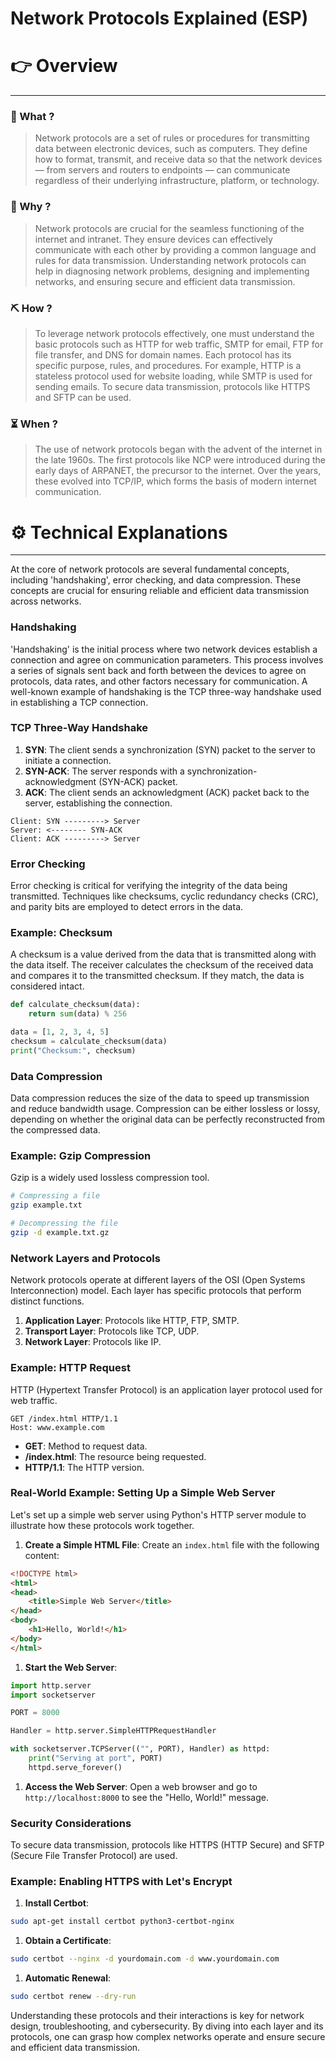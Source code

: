 # Network Protocols Explained (ESP)


# 👉 Overview

---

### 👀 What ?

> Network protocols are a set of rules or procedures for transmitting data between electronic devices, such as computers. They define how to format, transmit, and receive data so that the network devices — from servers and routers to endpoints — can communicate regardless of their underlying infrastructure, platform, or technology.
> 

### 🧐 Why ?

> Network protocols are crucial for the seamless functioning of the internet and intranet. They ensure devices can effectively communicate with each other by providing a common language and rules for data transmission. Understanding network protocols can help in diagnosing network problems, designing and implementing networks, and ensuring secure and efficient data transmission.
> 

### ⛏️ How ?

> To leverage network protocols effectively, one must understand the basic protocols such as HTTP for web traffic, SMTP for email, FTP for file transfer, and DNS for domain names. Each protocol has its specific purpose, rules, and procedures. For example, HTTP is a stateless protocol used for website loading, while SMTP is used for sending emails. To secure data transmission, protocols like HTTPS and SFTP can be used.
> 

### ⏳ When ?

> The use of network protocols began with the advent of the internet in the late 1960s. The first protocols like NCP were introduced during the early days of ARPANET, the precursor to the internet. Over the years, these evolved into TCP/IP, which forms the basis of modern internet communication.
> 

# ⚙️ Technical Explanations

---

At the core of network protocols are several fundamental concepts, including 'handshaking', error checking, and data compression. These concepts are crucial for ensuring reliable and efficient data transmission across networks.

### Handshaking

'Handshaking' is the initial process where two network devices establish a connection and agree on communication parameters. This process involves a series of signals sent back and forth between the devices to agree on protocols, data rates, and other factors necessary for communication. A well-known example of handshaking is the TCP three-way handshake used in establishing a TCP connection.

### TCP Three-Way Handshake

1. **SYN**: The client sends a synchronization (SYN) packet to the server to initiate a connection.
2. **SYN-ACK**: The server responds with a synchronization-acknowledgment (SYN-ACK) packet.
3. **ACK**: The client sends an acknowledgment (ACK) packet back to the server, establishing the connection.

```
Client: SYN ---------> Server
Server: <-------- SYN-ACK
Client: ACK ---------> Server

```

### Error Checking

Error checking is critical for verifying the integrity of the data being transmitted. Techniques like checksums, cyclic redundancy checks (CRC), and parity bits are employed to detect errors in the data.

### Example: Checksum

A checksum is a value derived from the data that is transmitted along with the data itself. The receiver calculates the checksum of the received data and compares it to the transmitted checksum. If they match, the data is considered intact.

```python
def calculate_checksum(data):
    return sum(data) % 256

data = [1, 2, 3, 4, 5]
checksum = calculate_checksum(data)
print("Checksum:", checksum)

```

### Data Compression

Data compression reduces the size of the data to speed up transmission and reduce bandwidth usage. Compression can be either lossless or lossy, depending on whether the original data can be perfectly reconstructed from the compressed data.

### Example: Gzip Compression

Gzip is a widely used lossless compression tool.

```bash
# Compressing a file
gzip example.txt

# Decompressing the file
gzip -d example.txt.gz

```

### Network Layers and Protocols

Network protocols operate at different layers of the OSI (Open Systems Interconnection) model. Each layer has specific protocols that perform distinct functions.

1. **Application Layer**: Protocols like HTTP, FTP, SMTP.
2. **Transport Layer**: Protocols like TCP, UDP.
3. **Network Layer**: Protocols like IP.

### Example: HTTP Request

HTTP (Hypertext Transfer Protocol) is an application layer protocol used for web traffic.

```
GET /index.html HTTP/1.1
Host: www.example.com

```

- **GET**: Method to request data.
- **/index.html**: The resource being requested.
- **HTTP/1.1**: The HTTP version.

### Real-World Example: Setting Up a Simple Web Server

Let's set up a simple web server using Python's HTTP server module to illustrate how these protocols work together.

1. **Create a Simple HTML File**: Create an `index.html` file with the following content:

```html
<!DOCTYPE html>
<html>
<head>
    <title>Simple Web Server</title>
</head>
<body>
    <h1>Hello, World!</h1>
</body>
</html>

```

1. **Start the Web Server**:

```python
import http.server
import socketserver

PORT = 8000

Handler = http.server.SimpleHTTPRequestHandler

with socketserver.TCPServer(("", PORT), Handler) as httpd:
    print("Serving at port", PORT)
    httpd.serve_forever()

```

1. **Access the Web Server**: Open a web browser and go to `http://localhost:8000` to see the "Hello, World!" message.

### Security Considerations

To secure data transmission, protocols like HTTPS (HTTP Secure) and SFTP (Secure File Transfer Protocol) are used.

### Example: Enabling HTTPS with Let's Encrypt

1. **Install Certbot**:

```bash
sudo apt-get install certbot python3-certbot-nginx

```

1. **Obtain a Certificate**:

```bash
sudo certbot --nginx -d yourdomain.com -d www.yourdomain.com

```

1. **Automatic Renewal**:

```bash
sudo certbot renew --dry-run

```

Understanding these protocols and their interactions is key for network design, troubleshooting, and cybersecurity. By diving into each layer and its protocols, one can grasp how complex networks operate and ensure secure and efficient data transmission.
